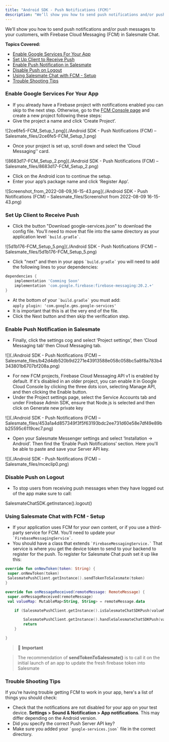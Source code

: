 ```yaml
---
title: "Android SDK - Push Notifications (FCM)"
description: "We’ll show you how to send push notifications and/or push messages to your customers, with Firebase Cloud Messaging (FCM) in Salesmate Chat...."
---
```


We’ll show you how to send push notifications and/or push messages to your customers, with Firebase Cloud Messaging (FCM) in Salesmate Chat.

**Topics Covered:**

- [Enable Google Services For Your App](https://support.salesmate.io/hc/en-us/articles/9810725938713-Android-SDK-Push-Notifications-FCM#temp:C:Hdf274a09f32dda350e9c7d8ce6b)
- [Set Up Client to Receive Push](https://support.salesmate.io/hc/en-us/articles/9810725938713-Android-SDK-Push-Notifications-FCM#temp:C:Hdf105336643e4c710fc7db18837)
- [Enable Push Notification in Salesmate](https://support.salesmate.io/hc/en-us/articles/9810725938713-Android-SDK-Push-Notifications-FCM#temp:C:Hdfdff5e7d9277838de9534055f7)
- [Disable Push on Logout](https://support.salesmate.io/hc/en-us/articles/9810725938713-Android-SDK-Push-Notifications-FCM#temp:C:Hdfcf162d0c2f19ca08d926aaadf)
- [Using Salesmate Chat with FCM - Setup](https://support.salesmate.io/hc/en-us/articles/9810725938713-Android-SDK-Push-Notifications-FCM#temp:C:Hdf7d57fd7ed010ec458a515a98d)
- [Trouble Shooting Tips](https://support.salesmate.io/hc/en-us/articles/9810725938713-Android-SDK-Push-Notifications-FCM#temp:C:Hdf47dd567d93b1a06ae99a02db5)

### Enable Google Services For Your App

- If you already have a Firebase project with notifications enabled you can skip to the next step. Otherwise, go to the [FCM Console page](https://console.firebase.google.com/) and create a new project following these steps:
- Give the project a name and click ‘Create Project’.

![2ce6fe5-FCM_Setup_1.png](./Android SDK - Push Notifications (FCM) – Salesmate_files/2ce6fe5-FCM_Setup_1.png)

- Once your project is set up, scroll down and select the ‘Cloud Messaging’’ card.

![8683d17-FCM_Setup_2.png](./Android SDK - Push Notifications (FCM) – Salesmate_files/8683d17-FCM_Setup_2.png)

- Click on the Android icon to continue the setup.
- Enter your app’s package name and click ‘Register App’.

![Screenshot_from_2022-08-09_16-15-43.png](./Android SDK - Push Notifications (FCM) – Salesmate_files/Screenshot from 2022-08-09 16-15-43.png)

### Set Up Client to Receive Push

- Click the button "Download google-services.json" to download the config file. You’ll need to move that file into the same directory as your application level `` `build.gradle` ``.

![5d1b176-FCM_Setup_5.png](./Android SDK - Push Notifications (FCM) – Salesmate_files/5d1b176-FCM_Setup_5.png)

- Click "next" and then in your apps `` `build.gradle` `` you will need to add the following lines to your dependencies:

```gradle
dependencies {
    implementation 'Comming Soon'
    implementation 'com.google.firebase:firebase-messaging:20.2.+'
}
```

- At the bottom of your `` `build.gradle` `` you must add:  
  `apply plugin: 'com.google.gms.google-services'`
- It is important that this is at the very end of the file.
- Click the Next button and then skip the verification step.

### Enable Push Notification in Salesmate

- Finally, click the settings cog and select ‘Project settings’, then ‘Cloud Messaging tab’ then Cloud Messaging tab.

![](./Android SDK - Push Notifications (FCM) – Salesmate_files/b42d4db520b9d2271e43913588e058c058bc5a8f8a783b4343801b6707bf208a.png)

- For new FCM projects, Firebase Cloud Messaging API v1 is enabled by default. If it's disabled in an older project, you can enable it in Google Cloud Console by clicking the three dots icon, selecting Manage API, and then clicking the Enable button.
- Under the Project settings page, select the Service Accounts tab and under Firebase Admin SDK, ensure that Node.js is selected and then click on Generate new private key

![](./Android SDK - Push Notifications (FCM) – Salesmate_files/453a1a4d857349f3f5f63193bdc2ee731d60e58e7df49e89bb25595c6119cec7.png)

- Open your Salesmate Messenger settings and select ‘Installation → Android’. Then find the ‘Enable Push Notifications’ section. Here you'll be able to paste and save your Server API key.

![](./Android SDK - Push Notifications (FCM) – Salesmate_files/mceclip0.png)

### Disable Push on Logout

- To stop users from receiving push messages when they have logged out of the app make sure to call:

SalesmateChatSDK.getInstance().logout()

### Using Salesmate Chat with FCM - Setup

- If your application uses FCM for your own content, or if you use a third-party service for FCM. You’ll need to update your `` `FirebaseMessagingService` ``.
- You should have a class that extends `` `FirebaseMessagingService.` `` That service is where you get the device token to send to your backend to register for the push. To register for Salesmate Chat push set it up like this:

```kotlin
override fun onNewToken(token: String) {
 super.onNewToken(token)
 SalesmatePushClient.getInstance().sendTokenToSalesmate(token)
}

override fun onMessageReceived(remoteMessage: RemoteMessage) {
 super.onMessageReceived(remoteMessage)
 val valueMap: MutableMap<String, String> = remoteMessage.data

    if (SalesmatePushClient.getInstance().isSalesmateChatSDKPush(valueMap)) {

        SalesmatePushClient.getInstance().handleSalesmateChatSDKPush(valueMap)
        return
    }

}
```

> 📘 **Important**

> The recommendation of **sendTokenToSalesmate()** is to call it on the initial launch of an app to update the fresh firebase token into Salesmate

### Trouble Shooting Tips

If you’re having trouble getting FCM to work in your app, here's a list of things you should check:

- Check that the notifications are not disabled for your app on your test device. **Settings > Sound & Notification > App notifications**_._ This may differ depending on the Android version.
- Did you specify the correct Push Server API key?
- Make sure you added your `` `google-services.json` `` file in the correct directory.

```

```
